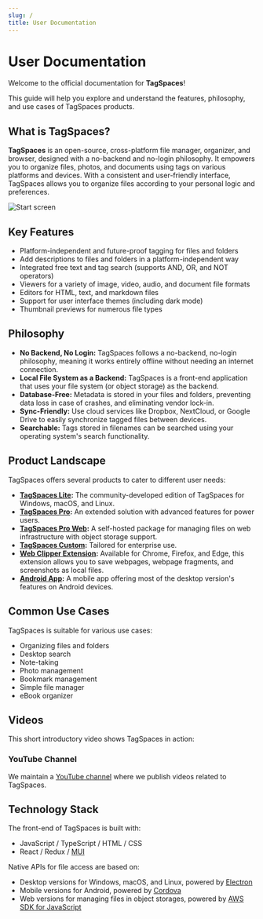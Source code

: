 ```yaml
---
slug: /
title: User Documentation
---
```



# User Documentation

Welcome to the official documentation for **TagSpaces**! 

This guide will help you explore and understand the features, philosophy, and use cases of TagSpaces products.

## What is TagSpaces?

**TagSpaces** is an open-source, cross-platform file manager, organizer, and browser, designed with a no-backend and no-login philosophy. It empowers you to organize files, photos, and documents using tags on various platforms and devices. With a consistent and user-friendly interface, TagSpaces allows you to organize files according to your personal logic and preferences.

![Start screen](/media/home-screen.png)

## Key Features

- Platform-independent and future-proof tagging for files and folders
- Add descriptions to files and folders in a platform-independent way
- Integrated free text and tag search (supports AND, OR, and NOT operators)
- Viewers for a variety of image, video, audio, and document file formats
- Editors for HTML, text, and markdown files
- Support for user interface themes (including dark mode)
- Thumbnail previews for numerous file types

## Philosophy

- **No Backend, No Login:** TagSpaces follows a no-backend, no-login philosophy, meaning it works entirely offline without needing an internet connection.
- **Local File System as a Backend:** TagSpaces is a front-end application that uses your file system (or object storage) as the backend.
- **Database-Free:** Metadata is stored in your files and folders, preventing data loss in case of crashes, and eliminating vendor lock-in.
- **Sync-Friendly:** Use cloud services like Dropbox, NextCloud, or Google Drive to easily synchronize tagged files between devices.
- **Searchable:** Tags stored in filenames can be searched using your operating system's search functionality.

## Product Landscape
TagSpaces offers several products to cater to different user needs:
- **[TagSpaces Lite](https://www.tagspaces.org/products/lite/):** The community-developed edition of TagSpaces for Windows, macOS, and Linux.
- **[TagSpaces Pro](https://www.tagspaces.org/products/pro/):** An extended solution with advanced features for power users.
- **[TagSpaces Pro Web](https://www.tagspaces.org/products/proweb/):** A self-hosted package for managing files on web infrastructure with object storage support.
- **[TagSpaces Custom](https://www.tagspaces.org/products/enterprise/):** Tailored for enterprise use.
- **[Web Clipper Extension](https://www.tagspaces.org/products/webclipper/):** Available for Chrome, Firefox, and Edge, this extension allows you to save webpages, webpage fragments, and screenshots as local files.
- **[Android App](https://www.tagspaces.org/downloads/):** A mobile app offering most of the desktop version's features on Android devices.

## Common Use Cases

TagSpaces is suitable for various use cases:
- Organizing files and folders
- Desktop search
- Note-taking
- Photo management
- Bookmark management
- Simple file manager
- eBook organizer

## Videos

This short introductory video shows TagSpaces in action:

<VideoYT
    youtubeId="Xjwxq4c0RBQ"
    title="General TagSpaces Introduction"
    posterUrl="/media/videoposters/linking-files-and-folders.jpg"
    height={550}
/>

### YouTube Channel

We maintain a [YouTube channel](https://www.youtube.com/channel/UCzfSaeg-7mpt96UI97zwbfQ) where we publish videos related to TagSpaces.

## Technology Stack

The front-end of TagSpaces is built with:

- JavaScript / TypeScript / HTML / CSS
- React / Redux / [MUI](https://mui.com/material-ui/)

Native APIs for file access are based on:

- Desktop versions for Windows, macOS, and Linux, powered by [Electron](https://www.electronjs.org/)
- Mobile versions for Android, powered by [Cordova](https://cordova.apache.org/)
- Web versions for managing files in object storages, powered by [AWS SDK for JavaScript](https://aws.amazon.com/sdk-for-javascript/)

